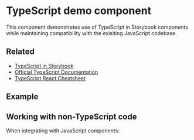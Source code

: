 
<Meta of={TypeScriptStories} />

# TypeScript demo component

This component demonstrates use of TypeScript in Storybook components while maintaining compatibility with the exisiting JavaScript codebase.

## Related

- [TypeScript in Storybook](https://storybook.js.org/docs/react/configure/typescript)
- [Official TypeScript Documentation](https://www.typescriptlang.org/docs/)
- [TypeScript React Cheatsheet](https://github.com/typescript-cheatsheets/react)

## Example

<Canvas of={TypeScriptStories.Submit} meta={TypeScriptStories} />

## Working with non-TypeScript code

When integrating with JavaScript components:

```typescript
// Type declarations for existing JS components
declare module 'javascript-component' {
  export interface Props {
    value: string;
    onChange: (value: string) => void;
  }
  export default function Component(props: Props): JSX.Element;
}
```
